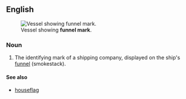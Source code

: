 ==English==
[[Image:Genco Trader ore carrier.jpg|thumb|Vessel showing '''funnel mark'''.]]

===Noun===
{{en-noun|head=[[funnel]] [[mark]]}}

# {{lb|en|nautical}} The identifying mark of a shipping company, displayed on the ship's [[funnel]] (smokestack).

====See also====
* [[houseflag]]